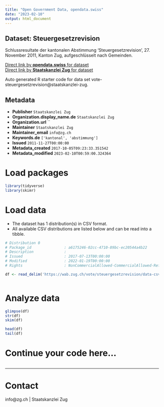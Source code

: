 ```yaml
---
title: "Open Government Data, opendata.swiss"
date: "2023-02-10"
output: html_document
---
```


## Dataset: Steuergesetzrevision

Schlussresultate der kantonalen Abstimmung 'Steuergesetzrevision', 27. November 2011, Kanton Zug, aufgeschlüsselt nach Gemeinden.

[Direct link by **opendata.swiss** for dataset](https://opendata.swiss/de/dataset/steuergesetzrevision)<br>
[Direct link by **Staatskanzlei Zug** for dataset](https://wab.zug.ch/vote/steuergesetzrevision/data)

Auto generated R starter code for data set vote-steuergesetzrevision@staatskanzlei-zug.

## Metadata

- **Publisher** `Staatskanzlei Zug`
- **Organization.display_name.de** `Staatskanzlei Zug`
- **Organization.url** ``
- **Maintainer** `Staatskanzlei Zug`
- **Maintainer_email** `info@zg.ch`
- **Keywords.de** `['kantonal', 'abstimmung']`
- **Issued** `2011-11-27T00:00:00`
- **Metadata_created** `2017-10-05T09:23:33.351542`
- **Metadata_modified** `2023-02-10T00:59:00.324364`


# Load packages

```r

library(tidyverse)
library(skimr)

```

# Load data

-   The dataset has 1 distribution(s) in CSV format.
-   All available CSV distributions are listed below and can be read into a tibble.

```r

# Distribution 0
# Package_id               : a6175246-02cc-4710-89bc-ec20544a4b22
# Description              : 
# Issued                   : 2017-07-13T00:00:00
# Modified                 : 2022-01-19T00:00:00
# Rights                   : NonCommercialAllowed-CommercialAllowed-ReferenceRequired

df <- read_delim('https://wab.zug.ch/vote/steuergesetzrevision/data-csv')



```

# Analyze data

```r

glimpse(df)
str(df)
skim(df)

head(df)
tail(df)

```

# Continue your code here...

```r

```

------------------------------------------------------------------------

# Contact

info@zg.ch | Staatskanzlei Zug
